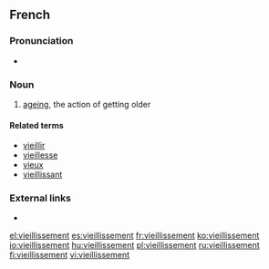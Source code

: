 ==French==

===Pronunciation===
* {{IPA|/vje.jis.mɑ̃/|lang=fr}}

===Noun===
{{fr-noun|m}}

# [[ageing]], the action of getting older

====Related terms====
* [[vieillir]]
* [[vieillesse]]
* [[vieux]]
* [[vieillissant]]

===External links===
* {{R:TLFi}}

[[el:vieillissement]]
[[es:vieillissement]]
[[fr:vieillissement]]
[[ko:vieillissement]]
[[io:vieillissement]]
[[hu:vieillissement]]
[[pl:vieillissement]]
[[ru:vieillissement]]
[[fi:vieillissement]]
[[vi:vieillissement]]